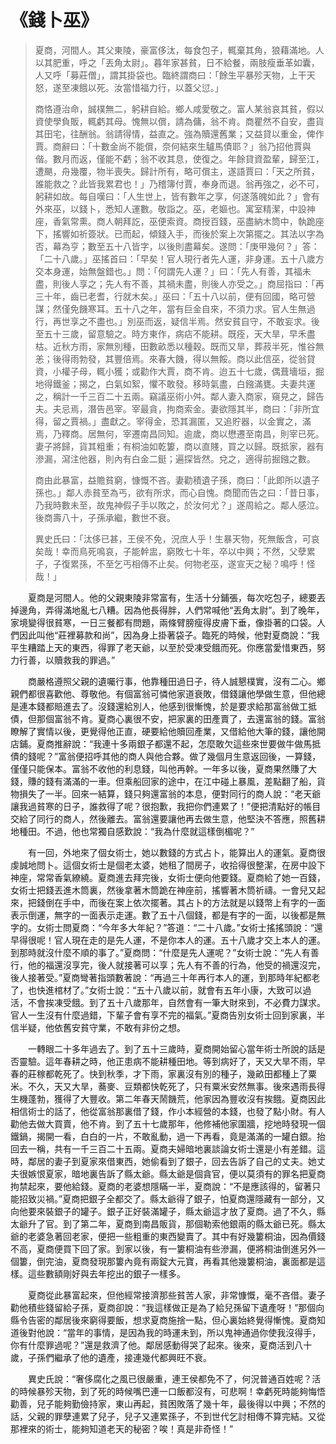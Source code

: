 # 《錢卜巫》

> 夏商，河間人。其父東陵，豪富侈汰，每食包子，輒棄其角，狼藉滿地。人以其肥重，呼之「丟角太尉」。暮年家甚貧，日不給餐，兩肢瘦垂革如囊，人又呼「募莊僧」，謂其掛袋也。臨終謂商曰：「餘生平暴殄天物，上干天怒，遂至凍餓以死。汝當惜福力行，以蓋父愆。」
>
> 商恪遵治命，誠樸無二，躬耕自給。鄉人咸愛敬之。富人某翁哀其貧，假以資使學負販，輒虧其母。愧無以償，請為傭，翁不肯。商瞿然不自安，盡貨其田宅，往酬翁。翁請得情，益直之。強為贖還舊業；又益貸以重金，俾作賈。商辭曰：「十數金尚不能償，奈何結來生驢馬債耶？」翁乃招他賈與偕。數月而返，僅能不虧；翁不收其息，使復之。年餘貸資盈輩，歸至江，遭颶，舟幾覆，物半喪失。歸計所有，略可償主，遂語賈曰：「天之所貧，誰能救之？此皆我累君也！」乃稽簿付賈，奉身而退。翁再強之，必不可，躬耕如故。每自嘆曰：「人生世上，皆有數年之享，何遂落魄如此？」會有外來巫，以錢卜，悉知人運數。敬詣之。巫，老嫗也。寓室精潔，中設神座，香氣常熏。商人朝拜訖，巫便索資。商授百錢，巫盡納木筒中，執跪座下，搖響如祈簽狀。已而起，傾錢入手，而後於案上次第擺之。其法以字為否，幕為亨；數至五十八皆字，以後則盡幕矣。遂問：「庚甲幾何？」答：「二十八歲。」巫搖首曰：「早矣！官人現行者先人運，非身運。五十八歲方交本身運，始無盤錯也。」問：「何謂先人運？」曰：「先人有善，其福未盡，則後人享之；先人有不善，其禍未盡，則後人亦受之。」商屈指曰：「再三十年，齒已老耆，行就木矣。」巫曰：「五十八以前，便有回國，略可營謀；然僅免饑寒耳。五十八之年，當有巨金自來，不須力求。官人生無過行，再世享之不盡也。」別巫而返，疑信半焉。然安貧自守，不敢妄求。後至五十三歲，留意驗之。時方東作，病痁不能耕。既痊，天大旱，早禾盡枯。近秋方雨，家無別種，田數畝悉以種穀。既而又旱，葬菽半死，惟谷無恙；後得雨勃發，其豐倍焉。來春大饑，得以無餒。商以此信巫，從翁貸資，小權子母，輒小獲；或勸作大賈，商不肯。迨五十七歲，偶葺墻垣，掘地得鐵釜；揭之，白氣如絮，懼不敢發。移時氣盡，白鏹滿甕。夫妻共運之，稱計一千三百二十五兩。竊議巫術小舛。鄰人妻入商家，窺見之，歸告夫。夫忌焉，潛告邑宰。宰最貪，拘商索金。妻欲隱其半，商曰：「非所宜得，留之賈禍。」盡獻之。宰得金，恐其漏匿，又追貯器，以金實之，滿焉，乃釋商。居無何，宰遷南昌同知。逾歲，商以懋遷至南昌，則宰已死。妻子將歸，貨其粗重；有桐油如乾簍，商以直賤，買之以歸。既抵家，器有滲漏，瀉注他器，則內有白金二鋌；遍探皆然。兌之，適得前掘鏹之數。
>
> 商由此暴富，益贍貧窮，慷慨不吝。妻勸積遺子孫，商曰：「此即所以遺子孫也。」鄰人赤貧至為丐，欲有所求，而心自愧。商聞而告之曰：「昔日事，乃我時數未至，故鬼神假子手以敗之，於汝何尤？」遂周給之。鄰人感泣。後商壽八十，子孫承繼，數世不衰。
>
> 異史氏曰：「汰侈已甚，王侯不免，況庶人乎！生暴天物，死無飯含，可哀矣哉！幸而鳥死鳴哀，子能幹盅，窮敗七十年，卒以中興；不然，父孽累子，子復累孫，不至乞丐相傳不止矣。何物老巫，遂宣天之秘？鳴呼！怪哉！」

&emsp;&emsp;夏商是河間人。他的父親東陵非常富有，生活十分鋪張，每次吃包子，總要丟掉邊角，弄得滿地亂七八糟。因為他長得胖，人們常喊他“丟角太尉”。到了晚年，家境變得很貧寒，一日三餐都有問題，兩條臂膀瘦得皮膚下垂，像掛著的口袋。人們因此叫他“莊裡募款和尚”，因為身上掛著袋子。臨死的時候，他對夏商說：“我平生糟踏上天的東西，得罪了老天爺，以至於受凍受餓而死。你應當愛惜東西，努力行善，以贖救我的罪過。”

&emsp;&emsp;商嚴格遵照父親的遺囑行事，他靠種田過日子，待人誠懇樸實，沒有二心。鄉親們都很喜歡他、尊敬他。有個富翁可憐他家道衰敗，借錢讓他學做生意，但他總是連本錢都賠進去了。沒錢還給別人，他感到很慚愧，於是要求給那富翁做工抵債，但那個富翁不肯。夏商心裏很不安，把家裏的田產賣了，去還富翁的錢。富翁瞭解了實情以後，更覺得他正直，硬要給他贖回產業，又借給他大筆的錢，讓他開店鋪。夏商推辭說：“我連十多兩銀子都還不起，怎麼敢欠這些來世要做牛做馬抵債的錢呢？”富翁便招呼其他的商人與他合夥。做了幾個月生意返回後，一算錢，僅僅只能保本。富翁不收他的利息錢，叫他再幹。一年多以後，夏商果然賺了大錢，賺的錢有滿滿的一車。但乘船回家的途中，在江中碰上暴風，差點翻了船，貨物損失了一半。回來一結算，錢只夠還富翁的本息，便對同行的商人說：“老天爺讓我過貧寒的日子，誰救得了呢？很抱歉，我把你們連累了！”便把清點好的帳目交給了同行的商人，然後離去。富翁還要讓他再去做生意，他堅決不答應，照舊耕地種田。不過，他也常獨自感歎說：“我為什麼就這樣倒楣呢？”

&emsp;&emsp;有一回，外地來了個女術士，她以數錢的方式占卜，能算出人的運氣。夏商很虔誠地問卜。這個女術士是個老太婆，她租了間房子，收拾得很整潔，在房中設下神座，常常香氣繚繞。夏商進去拜完後，女術士便向他要錢。夏商給了她一百錢，女術士把錢丟進木筒裏，然後拿著木筒跪在神座前，搖響著木筒祈禱。一會兒又起來，把錢倒在手中，而後在案上依次擺著。其占卜的方法就是以錢幣上有字的一面表示倒運，無字的一面表示走運。數了五十八個錢，都是有字的一面，以後都是無字的。女術士問夏商：“今年多大年紀？”答道：“二十八歲。”女術士搖搖頭說：“還早得很呢！官人現在走的是先人運，不是你本人的運。五十八歲才交上本人的運。到那時就沒什麼不順的事了。”夏商問：“什麼是先人運呢？”女術士說：“先人有善行，他的福還沒享完，後人就接著可以享；先人有不善的行為，他受的禍還沒完，後人接著受。”夏商彎著指頭數著說：“再過三十年再行本人的運，到那時年紀都老了，也快進棺材了。”女術士說：“五十八歲以前，就會有五年小康，大致可以過活，不會挨凍受餓。到了五十八歲那年，自然會有一筆大財來到，不必費力謀求。官人一生沒有什麼過錯，下輩子會有享不完的福氣。”夏商告別女術士回到家裏，半信半疑，他依舊安貧守業，不敢有非份之想。

&emsp;&emsp;一轉眼二十多年過去了。到了五十三歲時，夏商開始留心當年術士所說的話是否靈驗。這年春耕之時，他正患病不能耕種田地。等到病好了，天又大旱不雨，早春的莊稼都乾死了。快到秋季，才下雨，家裏沒有別的種子，幾畝田都種上了粟米。不久，天又大旱，蕎麥、豆類都快乾死了，只有粟米安然無事。後來遇雨長得生機蓬勃，獲得了大豐收。第二年春天鬧饑荒，他家因為豐收沒有挨餓。夏商因此相信術士的話了，他從富翁那裏借了錢，作小本經營的本錢，也發了點小財。有人勸他去做大買賣，他不肯。到了五十七歲那年，他修補他家圍牆，挖地時發現一個鐵鍋，揭開一看，白白的一片，不敢亂動，過一下再看，竟是滿滿的一罐白銀。抬回去一稱，共有一千三百二十五兩。夏商夫婦暗地裏談論女術士還是小有差錯。這時，鄰居的妻子到夏家來借東西，她偷看到了銀子，回去告訴了自己的丈夫。她丈夫很嫉恨夏家，暗地裏告訴了縣太爺。縣太爺是個貪官，便以莫須有的罪名把夏商拘禁起來，要他給錢。夏商的老婆想隱瞞一半，夏商說：“不是應該得的，留著只能招致災禍。”夏商把銀子全都交了。縣太爺得了銀子，怕夏商還隱藏有一部分，又向他要來裝銀子的罐子。銀子正好裝滿罐子，縣太爺這才放了夏商。過了不久，縣太爺升了官。到了第二年，夏商到南昌販貨，那個勒索他銀兩的縣太爺已死。縣太爺的老婆急著回老家，便把一些粗重的東西變賣了。其中有好幾簍桐油，因為價錢不高，夏商便買下回了家。到家以後，有一簍桐油有些滲漏，便將桐油倒進另外一個簍，倒完油，夏商發現那簍內竟有兩錠大元寶，再看其他幾簍桐油，裏面都是這樣。這些數額剛好與去年挖出的銀子一樣多。

&emsp;&emsp;夏商從此暴富起來，但他經常接濟那些貧苦人家，非常慷慨，毫不吝借。妻子勸他積些錢留給子孫，夏商卻說：“我這樣做正是為了給兒孫留下遺產呀！”那個向縣令告密的鄰居後來窮得要飯，想求夏商施捨一點，但心裏始終覺得慚愧。夏商知道後對他說：“當年的事情，是因為我的時運未到，所以鬼神通過你使我沒得手，你有什麼罪過呢？”還是救濟了他。鄰居感動得哭了起來。後來，夏商活到八十歲，子孫們繼承了他的遺產，接連幾代都興旺不衰。

&emsp;&emsp;異史氏說：“奢侈腐化之風已很嚴重，連王侯都免不了，何況普通百姓呢？活的時候暴殄天物，到了死的時候嘴巴連一口飯都沒有，可悲啊！幸虧死時能夠悔悟勸善，兒子能夠勤儉持家，東山再起，貧困敗落了幾十年，最後得以中興；不然的話，父親的罪孽連累了兒子，兒子又連累孫子，不到世代乞討相傳不算完結。又從那裡來的術士，能夠知道老天的秘密？唉！真是非奇怪！”
